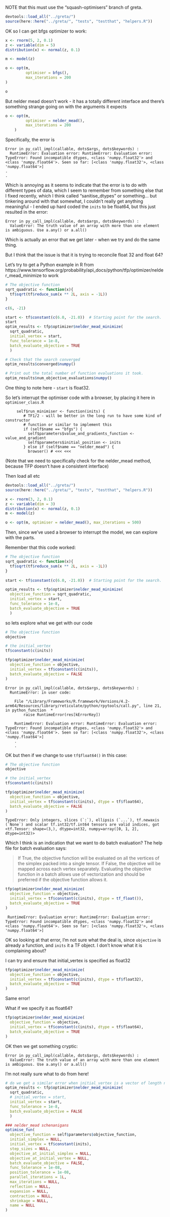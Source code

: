 NOTE that this must use the "squash-optimisers" branch of greta.

```r
devtools::load_all("../greta/")
source(here::here("../greta/", "tests", "testthat", "helpers.R"))
```

OK so I can get bfgs optimizer to work:

```r
x <- rnorm(5, 2, 0.1)
z <- variable(dim = 5)
distribution(x) <- normal(z, 0.1)

m <- model(z)

o <- opt(m,
         optimiser = bfgs(),
         max_iterations = 200
)

o
```

But nelder mead doesn't work - it has a totally different interface and there's something strange going on with the arguments it expects

```r
o <- opt(m,
         optimiser = nelder_mead(),
         max_iterations = 200
    )
```

Specifically, the error is

```
Error in py_call_impl(callable, dots$args, dots$keywords) : 
  RuntimeError: Evaluation error: RuntimeError: Evaluation error: TypeError: Found incompatible dtypes, <class 'numpy.float32'> and <class 'numpy.float64'>. Seen so far: [<class 'numpy.float32'>, <class 'numpy.float64'>]
.
.
```

Which is annoying as it seems to indicate that the error is to do with different types of data, which I seem to remember from something else that I fixed recently, which I think called "sanitise_dtypes" or something... but tinkering around with that somewhat, I couldn't really get anything meaningful - I ended up hard coded the `inits` to be float64, but this just resulted in the error:

```
Error in py_call_impl(callable, dots$args, dots$keywords) : 
  ValueError: The truth value of an array with more than one element is ambiguous. Use a.any() or a.all()
```

Which is actually an error that we get later - when we try and do the same thing.

But I think that the issue is that it is trying to reconcile float 32 and float 64?

Let's try to get a Python example in R from https://www.tensorflow.org/probability/api_docs/python/tfp/optimizer/nelder_mead_minimize to work

```r
# The objective function
sqrt_quadratic <- function(x){
  tf$sqrt(tf$reduce_sum(x ** 2L, axis = -1L))
}

c(6, -21)

start <- tf$constant(c(6.0, -21.0))  # Starting point for the search.
start
optim_results <- tfp$optimizer$nelder_mead_minimize(
  sqrt_quadratic, 
  initial_vertex = start,
  func_tolerance = 1e-8,
  batch_evaluate_objective = TRUE
  )

# Check that the search converged
optim_results$converged$numpy()

# Print out the total number of function evaluations it took.
optim_results$num_objective_evaluations$numpy()
```

One thing to note here - `start` is float32.

So let's interrupt the optimiser code with a browser, by placing it here in `optimiser_class.R`

```
     self$run_minimiser <- function(inits) {
        # TF1/2 - will be better in the long run to have some kind of constructor
        # function or similar to implement this
        if (self$name == "bfgs") {
          self$parameters$value_and_gradients_function <- value_and_gradient
          self$parameters$initial_position <- inits
        } else if (self$name == "nelder_mead") {
          browser() # <<< <<<
```

(Note that we need to specifically check for the nelder_mead method, because TFP
doesn't have a consistent interface)

Then load all etc

```r
devtools::load_all("../greta/")
source(here::here("../greta/", "tests", "testthat", "helpers.R"))
```


```r
x <- rnorm(3, 2, 0.1)
z <- variable(dim = 3)
distribution(x) <- normal(z, 0.1)
m <- model(z)

o <- opt(m, optimiser = nelder_mead(), max_iterations = 500)

```

Then, since we've used a browser to interrupt the model, we can explore with the parts.

Remember that this code worked:

```r
# The objective function
sqrt_quadratic <- function(x){
  tf$sqrt(tf$reduce_sum(x ** 2L, axis = -1L))
}
  
start <- tf$constant(c(6.0, -21.0))  # Starting point for the search.

optim_results <- tfp$optimizer$nelder_mead_minimize(
  objective_function = sqrt_quadratic, 
  initial_vertex = start,
  func_tolerance = 1e-8,
  batch_evaluate_objective = TRUE
  )
```

so lets explore what we get with our code

```r
# The objective function
objective

# the initial_vertex
tf$constant(c(inits))

tfp$optimizer$nelder_mead_minimize(
  objective_function = objective, 
  initial_vertex = tf$constant(c(inits)), 
  batch_evaluate_objective = FALSE
)
```

```
Error in py_call_impl(callable, dots$args, dots$keywords) : 
  RuntimeError: in user code:

    File "/Library/Frameworks/R.framework/Versions/4.2-arm64/Resources/library/reticulate/python/rpytools/call.py", line 21, in python_function  *
        raise RuntimeError(res[kErrorKey])

    RuntimeError: Evaluation error: RuntimeError: Evaluation error: TypeError: Found incompatible dtypes, <class 'numpy.float32'> and <class 'numpy.float64'>. Seen so far: [<class 'numpy.float32'>, <class 'numpy.float64'>]
    .
    .
```

OK but then if we change to use `tf$float64()` in this case:

```r
# The objective function
objective

# the initial_vertex
tf$constant(c(inits))

tfp$optimizer$nelder_mead_minimize(
  objective_function = objective, 
  initial_vertex = tf$constant(c(inits), dtype = tf$float64), 
  batch_evaluate_objective = FALSE
)
```

```
TypeError: Only integers, slices (`:`), ellipsis (`...`), tf.newaxis (`None`) and scalar tf.int32/tf.int64 tensors are valid indices, got <tf.Tensor: shape=(3,), dtype=int32, numpy=array([0, 1, 2], dtype=int32)>
```

Which I think is an indication that we want to do batch evaluation? The help file for batch evaluation says:

> If True, the objective function will be evaluated on all the vertices of the simplex packed into a single tensor. If False, the objective will be mapped across each vertex separately. Evaluating the objective function in a batch allows use of vectorization and should be preferred if the objective function allows it.




```r
tfp$optimizer$nelder_mead_minimize(
  objective_function = objective, 
  initial_vertex = tf$constant(c(inits), dtype = tf_float()), 
  batch_evaluate_objective = TRUE
)
```

```
 RuntimeError: Evaluation error: RuntimeError: Evaluation error: TypeError: Found incompatible dtypes, <class 'numpy.float32'> and <class 'numpy.float64'>. Seen so far: [<class 'numpy.float32'>, <class 'numpy.float64'>]
```

OK so looking at that error, I'm not sure what the deal is, since `objective` is already a function, and `inits` it a TF object. I don't know what it is complaining about?

I can try and ensure that initial_vertex is specified as float32

```r
tfp$optimizer$nelder_mead_minimize(
  objective_function = objective, 
  initial_vertex = tf$constant(c(inits), dtype = tf$float32),
  batch_evaluate_objective = TRUE
)
```

Same error!

What if we specify it as float64?

```r
tfp$optimizer$nelder_mead_minimize(
  objective_function = objective, 
  initial_vertex = tf$constant(c(inits), dtype = tf$float64),
  batch_evaluate_objective = TRUE
)
```

OK then we get something cryptic:

```
Error in py_call_impl(callable, dots$args, dots$keywords) : 
  ValueError: The truth value of an array with more than one element is ambiguous. Use a.any() or a.all()
```

I'm not really sure what to do from here!

```r
# do we get a similar error when initial_vertex is a vector of length n-1 ?
optim_results <- tfp$optimizer$nelder_mead_minimize(
  sqrt_quadratic, 
  # initial_vertex = start, 
  initial_vertex = start,
  func_tolerance = 1e-8,
  batch_evaluate_objective = FALSE
  )

### nelder_mead schenanigans
optimise_fun(
  objective_function = self$parameters$objective_function,
  initial_simplex = NULL,
  initial_vertex = tf$constant(inits),
  step_sizes = NULL,
  objective_at_initial_simplex = NULL,
  objective_at_initial_vertex = NULL,
  batch_evaluate_objective = FALSE,
  func_tolerance = 1e-08,
  position_tolerance = 1e-08,
  parallel_iterations = 1L,
  max_iterations = NULL,
  reflection = NULL,
  expansion = NULL,
  contraction = NULL,
  shrinkage = NULL,
  name = NULL
)

```


